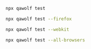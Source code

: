 
<BrowserTabs>
<TabItem value="chromium">

```bash
npx qawolf test
```

</TabItem>
<TabItem value="firefox">

```bash
npx qawolf test --firefox
```

</TabItem>
<TabItem value="webkit">

```bash
npx qawolf test --webkit
```

</TabItem>
<TabItem value="all">

```bash
npx qawolf test --all-browsers
```

</TabItem>
</BrowserTabs>
